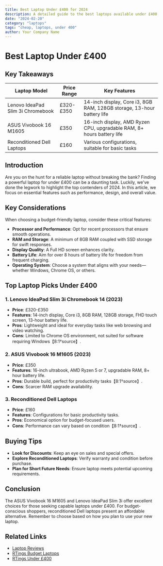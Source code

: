 ```yaml
---
title: Best Laptop Under £400 for 2024
description: A detailed guide to the best laptops available under £400, highlighting key features, pros, and cons, and offering buying tips for affordability and performance.
date: "2024-02-20"
category: "laptops"
tags: "cheap, laptops, under 400"
author: Your Company Name
---
```


# Best Laptop Under £400

## Key Takeaways

| Laptop Model                      | Price Range | Key Features                                                           |
| --------------------------------- | ----------- | ---------------------------------------------------------------------- |
| Lenovo IdeaPad Slim 3i Chromebook | £320-£350   | 14-inch display, Core i3, 8GB RAM, 128GB storage, 13-hour battery life |
| ASUS Vivobook 16 M1605            | £350        | 16-inch display, AMD Ryzen CPU, upgradable RAM, 8+ hours battery life  |
| Reconditioned Dell Laptops        | £160        | Various configurations, suitable for basic tasks                       |

## Introduction

Are you on the hunt for a reliable laptop without breaking the bank? Finding a powerful laptop for under £400 can be a daunting task. Luckily, we've done the legwork to highlight the top contenders of 2024. In this article, we focus on essential features such as performance, design, and overall value.

## Key Considerations

When choosing a budget-friendly laptop, consider these critical features:

- **Processor and Performance**: Opt for recent processors that ensure smooth operations.
- **RAM and Storage**: A minimum of 8GB RAM coupled with SSD storage for swift responses.
- **Display Quality**: A Full HD screen enhances clarity.
- **Battery Life**: Aim for over 8 hours of battery life for freedom from frequent charging.
- **Operating System**: Choose a system that aligns with your needs—whether Windows, Chrome OS, or others.

## Top Laptop Picks Under £400

### 1. Lenovo IdeaPad Slim 3i Chromebook 14 (2023)

- **Price**: £320-£350
- **Features**: 14-inch display, Core i3, 8GB RAM, 128GB storage, FHD touch screen, 13-hour battery life.
- **Pros**: Lightweight and ideal for everyday tasks like web browsing and video watching.
- **Cons**: Limited to Chrome OS environment, not suited for software requiring Windows【8:1†source】.

### 2. ASUS Vivobook 16 M1605 (2023)

- **Price**: £350
- **Features**: 16-inch ultrabook, AMD Ryzen 5 or 7, upgradable RAM, 8+ hour battery life.
- **Pros**: Durable build, perfect for productivity tasks【8:1†source】.
- **Cons**: Scarcer RAM upgrade availability.

### 3. Reconditioned Dell Laptops

- **Price**: £160
- **Features**: Configurations for basic productivity tasks.
- **Pros**: Economical option for budget-focused users.
- **Cons**: Performance can vary based on condition【8:1†source】.

## Buying Tips

- **Look for Discounts**: Keep an eye on sales and special offers.
- **Explore Reconditioned Laptops**: Verify warranty and condition before purchase.
- **Plan for Short Future Needs**: Ensure laptop meets potential upcoming requirements.

## Conclusion

The ASUS Vivobook 16 M1605 and Lenovo IdeaPad Slim 3i offer excellent choices for those seeking capable laptops under £400. For budget-conscious shoppers, reconditioned Dell laptops present an affordable alternative. Remember to choose based on how you plan to use your new laptop.

## Related Links

- [Laptop Reviews](https://laptop-reviews.com)
- [RTings Budget Laptops](https://www.rtings.com/laptop/reviews/best/by-price/budget)
- [RTings Under £400](https://www.rtings.com/laptop/reviews/best/by-price/under-400)

